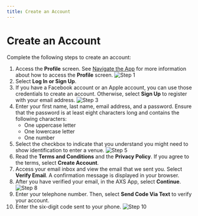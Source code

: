 ```yaml
---
title: Create an Account
---
```



# Create an Account

Complete the following steps to create an account:

1. Access the **Profile** screen. See [Navigate the App](/images/AXS/navigate_app) for more information about how to access the **Profile** screen.
   ![Step 1](/images/AXS/create_an_account/create_an_account_step_1.jpg)
2. Select **Log In or Sign Up**.
3. If you have a Facebook account or an Apple account, you can use those credentials to create an account. Otherwise, select **Sign Up** to register with your email address.
   ![Step 3](/images/AXS/create_an_account/create_an_account_step_3.jpg)
4. Enter your first name, last name, email address, and a password. Ensure that the password is at least eight characters long and contains the following characters:
   - One uppercase letter
   - One lowercase letter
   - One number
5. Select the checkbox to indicate that you understand you might need to show identification to enter a venue.
   ![Step 5](/images/AXS/create_an_account/create_an_account_step_5.jpg)
6. Read the **Terms and Conditions** and the **Privacy Policy**. If you agree to the terms, select **Create Account**.
7. Access your email inbox and view the email that we sent you. Select **Verify Email**. A confirmation message is displayed in your browser.
8. After you have verified your email, in the AXS App, select **Continue**.
   ![Step 8](/images/AXS/create_an_account/create_an_account_step_8.jpg)
9. Enter your telephone number. Then, select **Send Code Via Text** to verify your account.
10. Enter the six-digit code sent to your phone.
    ![Step 10](/images/AXS/create_an_account/create_an_account_step_10.jpg)